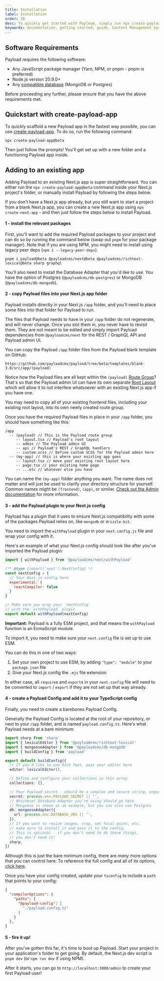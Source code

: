 ```yaml
---
title: Installation
label: Installation
order: 30
desc: To quickly get started with Payload, simply run npx create-payload-app or install from scratch.
keywords: documentation, getting started, guide, Content Management System, cms, headless, javascript, node, react, nextjs
---
```


## Software Requirements

Payload requires the following software:

- Any JavaScript package manager (Yarn, NPM, or pnpm - pnpm is preferred)
- Node.js version 20.9.0+
- Any [compatible database](/docs/database/overview) (MongoDB or Postgres)

<Banner type="warning">
  Before proceeding any further, please ensure that you have the above requirements met.
</Banner>

## Quickstart with create-payload-app

To quickly scaffold a new Payload app in the fastest way possible, you can use [create-payload-app](https://npmjs.com/package/create-payload-app). To do so, run the following command:

```
npx create-payload-app@beta
```

Then just follow the prompts! You'll get set up with a new folder and a functioning Payload app inside.

## Adding to an existing app

Adding Payload to an existing Next.js app is super straightforward. You can either run the `npx create-payload-app@beta` command inside your Next.js project's folder, or manually install Payload by following the steps below.

If you don't have a Next.js app already, but you still want to start a project from a blank Next.js app, you can create a new Next.js app using `npx create-next-app` - and then just follow the steps below to install Payload.

#### 1 - install the relevant packages

First, you'll want to add the required Payload packages to your project and can do so by running the command below (swap out `pnpm` for your package manager). Note that if you are using NPM, you might need to install using legacy peer deps (`npm i --legacy-peer-deps`).

```
pnpm i payload@beta @payloadcms/next@beta @payloadcms/richtext-lexical@beta sharp graphql
```

You'll also need to install the Database Adapter that you'd like to use. You have the option of Postgres (`@payloadcms/db-postgres`) or MongoDB (`@payloadcms/db-mongodb`).

#### 2 - copy Payload files into your Next.js app folder

Payload installs directly in your Next.js `/app` folder, and you'll need to place some files into that folder for Payload to run.

The files that Payload needs to have in your `/app` folder do not regenerate, and will never change. Once you slot them in, you never have to revisit them. They are not meant to be edited and simply import Payload dependencies from `@payloadcms/next` for the REST / GraphQL API and Payload admin UI.

You can copy the Payload `/app` folder files from the Payload blank template on GitHub:

```
https://github.com/payloadcms/payload/tree/beta/templates/blank-3.0/src/app/(payload)
```

Notice how the Payload files are all kept within the `(payload)` [Route Group](https://nextjs.org/docs/app/building-your-application/routing/route-groups)? That's so that the Payload admin UI can have its own separate [Root Layout](https://nextjs.org/docs/app/building-your-application/routing/pages-and-layouts#root-layout-required) which will allow it to not interfere whatsoever with an existing Next.js app if you have one.

<Banner type="warning">
  You may need to copy all of your existing frontend files, including your existing root layout, into its own newly created route group.
</Banner>

Once you have the required Payload files in place in your `/app` folder, you should have something like this:

```
/app
  -- (payload) // This is the Payload route group
     -- layout.tsx // Payload's root layout
     -- admin // The Payload admin UI
     -- api // Payload's REST / GraphQL handlers
     -- custom.scss // Define custom SCSS for the Payload admin here
  -- (my-app) // this is where your existing app goes
     -- layout.tsx // move your existing root layout here
     -- page.tsx // your existing home page
     -- ...etc // whatever else you have
```

You can name the `(my-app)` folder anything you want. The name does not matter and will just be used to clarify your directory structure for yourself. Common names might be `(frontend)`, `(app)`, or similar. [Check out the Admin documentation](/docs/beta/admin/overview) for more information.

#### 3 - add the Payload plugin to your Next.js config

Payload has a plugin that it uses to ensure Next.js compatibility with some of the packages Payload relies on, like `mongodb` or `drizzle-kit`.

You need to import the `withPayload` plugin in your `next.config.js` file and wrap your config with it.

Here's an example of what your Next.js config should look like after you've imported the Payload plugin:

```js
import { withPayload } from '@payloadcms/next/withPayload'

/** @type {import('next').NextConfig} */
const nextConfig = {
  // Your Next.js config here
  experimental: {
    reactCompiler: false
  }
}

// Make sure you wrap your `nextConfig`
// with the `withPayload` plugin
export default withPayload(nextConfig)
```

**Important:** Payload is a fully ESM project, and that means the `withPayload` function is an EcmaScript module.

To import it, you need to make sure your `next.config` file is set up to use ESM.

You can do this in one of two ways:

1. Set your own project to use ESM, by adding `"type": "module"` to your `package.json` file
2. Give your Next.js config the `.mjs` file extension

In either case, all `require`s and `export`s in your `next.config` file will need to be converted to `import` / `export` if they are not set up that way already.

#### 4 - create a Payload Config and add it to your TypeScript config

Finally, you need to create a barebones Payload Config.

Generally the Payload Config is located at the root of your repository, or next to your `/app` folder, and is named `payload.config.ts`. Here's what Payload needs at a bare minimum:

```ts
import sharp from 'sharp'
import { lexicalEditor } from '@payloadcms/richtext-lexical'
import { mongooseAdapter } from '@payloadcms/db-mongodb'
import { buildConfig } from 'payload'

export default buildConfig({
  // If you'd like to use Rich Text, pass your editor here
  editor: lexicalEditor(),

  // Define and configure your collections in this array
  collections: [],

  // Your Payload secret - should be a complex and secure string, unguessable
  secret: process.env.PAYLOAD_SECRET || '',
  // Whichever Database Adapter you're using should go here
  // Mongoose is shown as an example, but you can also use Postgres
  db: mongooseAdapter({
    url: process.env.DATABASE_URI || '',
  }),
  // If you want to resize images, crop, set focal point, etc.
  // make sure to install it and pass it to the config.
  // This is optional - if you don't need to do these things,
  // you don't need it!
  sharp,
})
```

Although this is just the bare minimum config, there are _many_ more options that you can control here. To reference the full config and all of its options, [click here](/docs/configuration/overview).

Once you have your config created, update your `tsconfig` to include a `path` that points to your config:

```json
{
  "compilerOptions": {
    "paths": {
      "@payload-config": [
        "./payload.config.ts"
      ]
    }
  },
}
```

#### 5 - fire it up!

After you've gotten this far, it's time to boot up Payload. Start your project in your application's folder to get going. By default, the Next.js dev script is `pnpm dev` (or `npm run dev` if using NPM).

After it starts, you can go to `http://localhost:3000/admin` to create your first Payload user!
